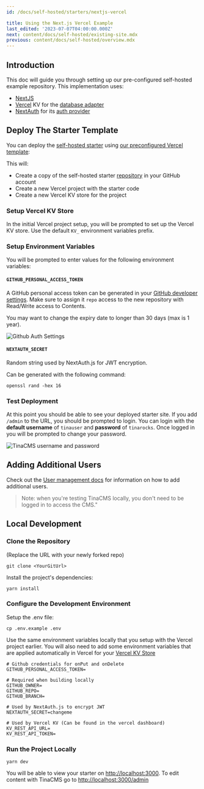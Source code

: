 ```yaml
---
id: /docs/self-hosted/starters/nextjs-vercel

title: Using the Next.js Vercel Example
last_edited: '2023-07-07T04:00:00.000Z'
next: content/docs/self-hosted/existing-site.mdx
previous: content/docs/self-hosted/overview.mdx
---
```


## Introduction

This doc will guide you through setting up our pre-configured self-hosted example repository. This implementation uses:

- [NextJS](https://nextjs.org/)
- [Vercel](/docs/reference/self-hosted/database-adapters/vercel-kv) KV for the [database adapter](/docs/reference/self-hosted/database-adapters/overview)
- [NextAuth](/docs/reference/self-hosted/auth-provider/authjs) for its [auth provider](/docs/reference/self-hosted/auth-providers/overview)

## Deploy The Starter Template

<Youtube embedSrc="https://www.youtube.com/embed/DAJpnjkLBbM" />

You can deploy the [self-hosted starter](https://github.com/tinacms/tina-self-hosted-demo) using [our preconfigured Vercel template](https://vercel.com/new/clone?repository-url=https%3A%2F%2Fgithub.com%2Ftinacms%2Ftina-self-hosted-demo%2Ftree%2Fmain&env=GITHUB_PERSONAL_ACCESS_TOKEN,NEXTAUTH_SECRET&envDescription=NEXTAUTH_SECRET%20can%20be%20generated%20with%3A%20%60openssl%20rand%20-hex%2016%60%20and%20the%20github%20token%20can%20be%20created%20here%3A%20https%3A%2F%2Fgithub.com%2Fsettings%2Fpersonal-access-tokens%2Fnew&stores=%5B%7B%22type%22%3A%22kv%22%7D%5D):

This will:

- Create a copy of the self-hosted starter [repository](https://github.com/tinacms/tina-self-hosted-demo) in your GitHub account
- Create a new Vercel project with the starter code
- Create a new Vercel KV store for the project

### Setup Vercel KV Store

In the initial Vercel project setup, you will be prompted to set up the Vercel KV store. Use the default `KV_` environment variables prefix.

### Setup Environment Variables

You will be prompted to enter values for the following environment variables:

#### `GITHUB_PERSONAL_ACCESS_TOKEN`

A GitHub personal access token can be generated in your [GitHub developer settings](https://github.com/settings/personal-access-tokens/new). Make sure to assign it `repo` access to the new repository with Read/Write access to Contents.

You may want to change the expiry date to longer than 30 days (max is 1 year).

![Github Auth Settings](/img/docs/self-hosted/personal-access-token.png)

#### `NEXTAUTH_SECRET`

Random string used by NextAuth.js for JWT encryption.

Can be generated with the following command:

```shell
openssl rand -hex 16
```

### Test Deployment

At this point you should be able to see your deployed starter site. If you add `/admin` to the URL, you should be prompted to login. You can login with the **default username** of `tinauser` and **password** of `tinarocks`. Once logged in you will be prompted to change your password.

![TinaCMS username and password](/img/docs/self-hosted/tina-login-screen2.png)

## Adding Additional Users

Check out the [User management docs](/docs/self-hosted/user-management/) for information on how to add additional users.

> Note: when you're testing TinaCMS locally, you don't need to be logged in to access the CMS."

## Local Development

### Clone the Repository

(Replace the URL with your newly forked repo)

```shell
git clone <YourGitUrl>
```

Install the project's dependencies:

```shell
yarn install
```

### Configure the Development Environment

Setup the .env file:

```shell
cp .env.example .env
```

Use the same environment variables locally that you setup with the Vercel project earlier.
You will also need to add some environment variables that are applied automatically in Vercel for your [Vercel KV Store](https://vercel.com/dashboard/stores)

```env
# Github credentials for onPut and onDelete
GITHUB_PERSONAL_ACCESS_TOKEN=

# Required when building locally
GITHUB_OWNER=
GITHUB_REPO=
GITHUB_BRANCH=

# Used by NextAuth.js to encrypt JWT
NEXTAUTH_SECRET=changeme

# Used by Vercel KV (Can be found in the vercel dashboard)
KV_REST_API_URL=
KV_REST_API_TOKEN=
```

### Run the Project Locally

```shell
yarn dev
```

You will be able to view your starter on [http://localhost:3000](http://localhost:3000). To edit content with TinaCMS go to [http://localhost:3000/admin](http://localhost:3000/admin)
